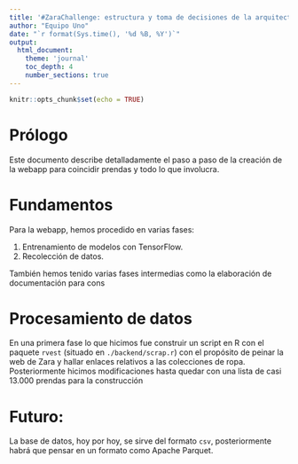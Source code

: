```yaml
---
title: '#ZaraChallenge: estructura y toma de decisiones de la arquitectura'
author: "Equipo Uno"
date: "`r format(Sys.time(), '%d %B, %Y')`"
output: 
  html_document:
    theme: 'journal'
    toc_depth: 4
    number_sections: true
---
```


```r
knitr::opts_chunk$set(echo = TRUE)
```

# Prólogo {-}

Este documento describe detalladamente el paso a paso de la creación de la webapp para coincidir prendas y todo lo que involucra.

# Fundamentos

Para la webapp, hemos procedido en varias fases:

1. Entrenamiento de modelos con TensorFlow.
2. Recolección de datos.

También hemos tenido varias fases intermedias como la elaboración de documentación para cons

# Procesamiento de datos

En una primera fase lo que hicimos fue construir un script en R con el paquete `rvest` (situado en `./backend/scrap.r`) con el propósito de peinar la web de Zara y hallar enlaces relativos a las colecciones de ropa. Posteriormente hicimos modificaciones hasta quedar con una lista de casi 13.000 prendas para la construcción

# Futuro:

La base de datos, hoy por hoy, se sirve del formato `csv`, posteriormente habrá que pensar en un formato como Apache Parquet.